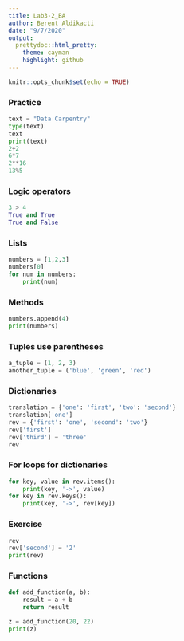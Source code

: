 ```yaml
---
title: Lab3-2_BA
author: Berent Aldikacti
date: "9/7/2020"
output:
  prettydoc::html_pretty:
    theme: cayman
    highlight: github
---
```


```r
knitr::opts_chunk$set(echo = TRUE)
```

### Practice
```python
text = "Data Carpentry"
type(text)
text
print(text)
2+2
6*7
2**16
13%5
```

### Logic operators
```python
3 > 4
True and True
True and False
```

### Lists
```python
numbers = [1,2,3]
numbers[0]
for num in numbers:
    print(num)
```

### Methods
```python
numbers.append(4)
print(numbers)
```

### Tuples use parentheses
```python
a_tuple = (1, 2, 3)
another_tuple = ('blue', 'green', 'red')
```

### Dictionaries
```python
translation = {'one': 'first', 'two': 'second'}
translation['one']
rev = {'first': 'one', 'second': 'two'}
rev['first']
rev['third'] = 'three'
rev
```

### For loops for dictionaries
```python
for key, value in rev.items():
    print(key, '->', value)
for key in rev.keys():
    print(key, '->', rev[key])

```

### Exercise
```python
rev
rev['second'] = '2'
print(rev)
```

### Functions
```python
def add_function(a, b):
    result = a + b
    return result

z = add_function(20, 22)
print(z)
```
